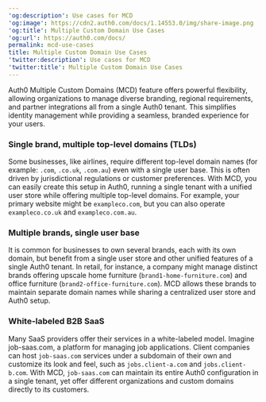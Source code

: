 ---
'og:description': Use cases for MCD
'og:image': https://cdn2.auth0.com/docs/1.14553.0/img/share-image.png
'og:title': Multiple Custom Domain Use Cases
'og:url': https://auth0.com/docs/
permalink: mcd-use-cases
title: Multiple Custom Domain Use Cases
'twitter:description': Use cases for MCD
'twitter:title': Multiple Custom Domain Use Cases
---
Auth0 Multiple <Tooltip tip="Custom Domain: Third-party domain with a specialized, or vanity, name." cta="View Glossary" href="/docs/glossary?term=Custom+Domains">Custom Domains</Tooltip> (MCD) feature offers powerful flexibility, allowing organizations to manage diverse branding, regional requirements, and partner integrations all from a single Auth0 tenant. This simplifies identity management while providing a seamless, branded experience for your users.

### Single brand, multiple top-level domains (TLDs)

Some businesses, like airlines, require different top-level domain names (for example: `.com`, `.co.uk`, `.com.au`) even with a single user base. This is often driven by jurisdictional regulations or customer preferences. With MCD, you can easily create this setup in Auth0, running a single tenant with a unified user store while offering multiple top-level domains. For example, your primary website might be `exampleco.com`, but you can also operate `exampleco.co.uk` and `exampleco.com.au`.

### Multiple brands, single user base

It is common for businesses to own several brands, each with its own domain, but benefit from a single user store and other unified features of a single Auth0 tenant. In retail, for instance, a company might manage distinct brands offering upscale home furniture (`brand1-home-furniture.com`) and office furniture (`brand2-office-furniture.com`). MCD allows these brands to maintain separate domain names while sharing a centralized user store and Auth0 setup.

### White-labeled B2B SaaS

Many SaaS providers offer their services in a white-labeled model. Imagine job-saas.com, a platform for managing job applications. Client companies can host `job-saas.com` services under a subdomain of their own and customize its look and feel, such as `jobs.client-a.com` and `jobs.client-b.com`. With MCD, `job-saas.com` can maintain its entire Auth0 configuration in a single tenant, yet offer different organizations and custom domains directly to its customers.
